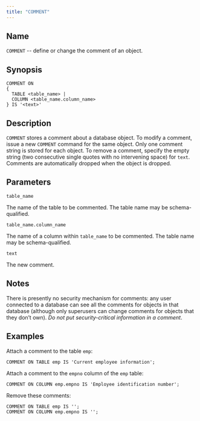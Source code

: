 ```yaml
---
title: "COMMENT"
---
```


<div id="comment" class="registered_link"></div>

## Name

`COMMENT` -- define or change the comment of an object.

## Synopsis

```text
COMMENT ON
{
  TABLE <table_name> |
  COLUMN <table_name.column_name>
} IS '<text>'
```

## Description

`COMMENT` stores a comment about a database object. To modify a comment, issue a new `COMMENT` command for the same object. Only one comment string is stored for each object. To remove a comment, specify the empty string (two consecutive single quotes with no intervening space) for `text`. Comments are automatically dropped when the object is dropped.

## Parameters

`table_name`

 The name of the table to be commented. The table name may be schema-qualified.

`table_name.column_name`

 The name of a column within `table_name` to be commented. The table name may be schema-qualified.

`text`

 The new comment.

## Notes

There is presently no security mechanism for comments: any user connected to a database can see all the comments for objects in that database (although only superusers can change comments for objects that they don’t own). *Do not put security-critical information in a comment*.

## Examples

Attach a comment to the table `emp`:

```text
COMMENT ON TABLE emp IS 'Current employee information';
```

Attach a comment to the `empno` column of the `emp` table:

```text
COMMENT ON COLUMN emp.empno IS 'Employee identification number';
```

Remove these comments:

```text
COMMENT ON TABLE emp IS '';
COMMENT ON COLUMN emp.empno IS '';
```
